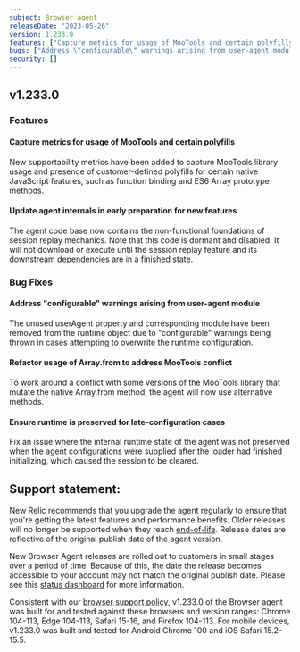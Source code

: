 ```yaml
---
subject: Browser agent
releaseDate: "2023-05-26"
version: 1.233.0
features: ["Capture metrics for usage of MooTools and certain polyfills","Update agent internals in early preparation for new features"]
bugs: ["Address \"configurable\" warnings arising from user-agent module","Refactor usage of Array.from to address MooTools conflict","Ensure runtime is preserved for late-configuration cases"]
security: []
---
```


## v1.233.0

### Features

#### Capture metrics for usage of MooTools and certain polyfills
New supportability metrics have been added to capture MooTools library usage and presence of customer-defined polyfills for certain native JavaScript features, such as function binding and ES6 Array prototype methods.

#### Update agent internals in early preparation for new features
The agent code base now contains the non-functional foundations of session replay mechanics. Note that this code is dormant and disabled. It will not download or execute until the session replay feature and its downstream dependencies are in a finished state.

### Bug Fixes

#### Address "configurable" warnings arising from user-agent module
The unused userAgent property and corresponding module have been removed from the runtime object due to "configurable" warnings being thrown in cases attempting to overwrite the runtime configuration.

#### Refactor usage of Array.from to address MooTools conflict
To work around a conflict with some versions of the MooTools library that mutate the native Array.from method, the agent will now use alternative methods.

#### Ensure runtime is preserved for late-configuration cases
Fix an issue where the internal runtime state of the agent was not preserved when the agent configurations were supplied after the loader had finished initializing, which caused the session to be cleared.

## Support statement:

New Relic recommends that you upgrade the agent regularly to ensure that you're getting the latest features and performance benefits. Older releases will no longer be supported when they reach [end-of-life](https://docs.newrelic.com/docs/browser/browser-monitoring/getting-started/browser-agent-eol-policy/). Release dates are reflective of the original publish date of the agent version.

New Browser Agent releases are rolled out to customers in small stages over a period of time. Because of this, the date the release becomes accessible to your account may not match the original publish date. Please see this [status dashboard](https://newrelic.github.io/newrelic-browser-agent-release/) for more information.

Consistent with our [browser support policy](https://docs.newrelic.com/docs/browser/new-relic-browser/getting-started/compatibility-requirements-browser-monitoring/#browser-types), v1.233.0 of the Browser agent was built for and tested against these browsers and version ranges: Chrome 104-113, Edge 104-113, Safari 15-16, and Firefox 104-113. For mobile devices, v1.233.0 was built and tested for Android Chrome 100 and iOS Safari 15.2-15.5.